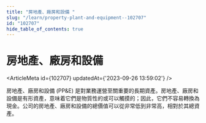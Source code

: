 ```yaml
---
title: "房地產、廠房和設備 "
slug: "/learn/property-plant-and-equipment--102707"
id: "102707"
hide_table_of_contents: true
---
```



# 房地產、廠房和設備 

<ArticleMeta id={102707} updatedAt={'2023-09-26 13:59:02'} />
<div className='border-solid border-b border-t-0 my-4 border-[var(--ifm-color-gray-300)]' />

房地產、廠房和設備 (PP&E) 是對業務運營至關重要的長期資產。房地產、廠房和設備是有形資產，意味着它們是物質性的或可以觸摸的；因此，它們不容易轉換為現金。公司的房地產、廠房和設備的總價值可以從非常低到非常高，相對於其總資產。

